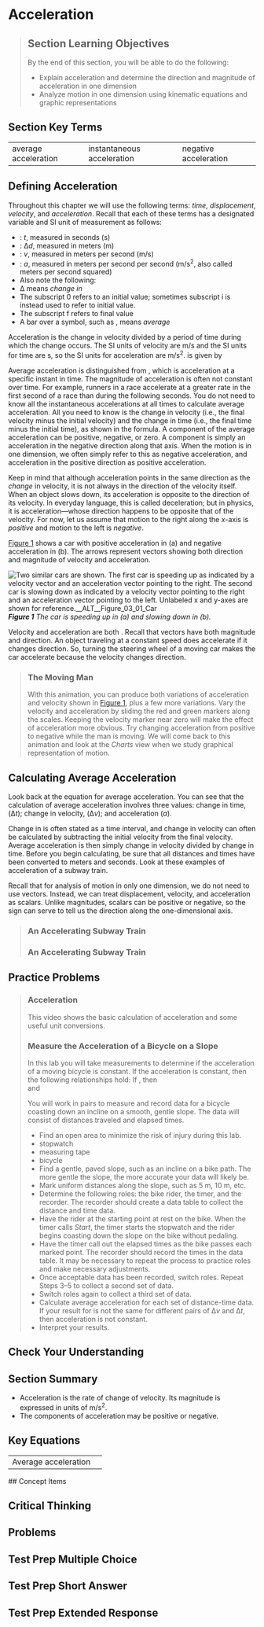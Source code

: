 # Acceleration
> 
> ## Section Learning Objectives
> By the end of this section, you will be able to do the following:
> 
> * Explain acceleration and determine the direction and magnitude of acceleration in one dimension
> * Analyze motion in one dimension using kinematic equations and graphic representations

## Section Key Terms
<table><tr><td>average acceleration</td>
<td>instantaneous acceleration</td>
<td>negative acceleration</td></tr></table>

## Defining Acceleration
Throughout this chapter we will use the following terms: *time*, *displacement*, *velocity*, and *acceleration*. Recall that each of these terms has a designated variable and SI unit of measurement as follows:

* : *t*, measured in seconds (s)
* : Δ*d*, measured in meters (m)
* : *v*, measured in meters per second (m/s)
* : *a*, measured in meters per second per second (m/s<sup>2</sup>, also called meters per second squared)
* Also note the following:
* Δ means *change in*
* The subscript 0 refers to an initial value; sometimes subscript i is instead used to refer to initial value.
* The subscript f refers to final value
* A bar over a symbol, such as  , means *average*

Acceleration is the change in velocity divided by a period of time during which the change occurs. The SI units of velocity are m/s and the SI units for time are s, so the SI units for acceleration are m/s<sup>2</sup>.  is given by


Average acceleration is distinguished from , which is acceleration at a specific instant in time. The magnitude of acceleration is often not constant over time. For example, runners in a race accelerate at a greater rate in the first second of a race than during the following seconds. You do not need to know all the instantaneous accelerations at all times to calculate average acceleration. All you need to know is the change in velocity (i.e., the final velocity minus the initial velocity) and the change in time (i.e., the final time minus the initial time), as shown in the formula. A component of the average acceleration can be positive, negative, or zero. A  component is simply an acceleration in the negative direction along that axis. When the motion is in one dimension, we often simply refer to this as negative acceleration, and acceleration in the positive direction as positive acceleration.

Keep in mind that although acceleration points in the same direction as the *change* in velocity, it is not always in the direction of the velocity itself. When an object slows down, its acceleration is opposite to the direction of its velocity. In everyday language, this is called deceleration; but in physics, it is acceleration—whose direction happens to be opposite that of the velocity. For now, let us assume that motion to the right along the *x*-axis is *positive* and motion to the left is *negative*.

[Figure 1](#Figure_03_01_Car) shows a car with positive acceleration in (a) and negative acceleration in (b). The arrows represent vectors showing both direction and magnitude of velocity and acceleration.

![Two similar cars are shown. The first car is speeding up as indicated by a velocity vector and an acceleration vector pointing to the right. The second car is slowing down as indicated by a velocity vector pointing to the right and an acceleration vector pointing to the left. Unlabeled x and y-axes are shown for reference.__ALT__Figure_03_01_Car](__MEDIA_URL__CNX_HSPhysics_03_01_car.jpg)
***Figure 1** The car is speeding up in (a) and slowing down in (b).*

Velocity and acceleration are both . Recall that vectors have both magnitude and direction. An object traveling at a constant speed does accelerate if it changes direction. So, turning the steering wheel of a moving car makes the car accelerate because the velocity changes direction.

> ### The Moving Man
> With this animation, you can produce both variations of acceleration and velocity shown in [Figure 1](#Figure_03_01_Car), plus a few more variations. Vary the velocity and acceleration by sliding the red and green markers along the scales. Keeping the velocity marker near zero will make the effect of acceleration more obvious. Try changing acceleration from positive to negative while the man is moving. We will come back to this animation and look at the *Charts* view when we study graphical representation of motion.
> 
> 
> 
## Calculating Average Acceleration
Look back at the equation for average acceleration. You can see that the calculation of average acceleration involves three values: change in time, (Δ*t*); change in velocity, (Δ*v*); and acceleration (*a*).

Change in  is often stated as a time interval, and change in velocity can often be calculated by subtracting the initial velocity from the final velocity. Average acceleration is then simply change in velocity divided by change in time. Before you begin calculating, be sure that all distances and times have been converted to meters and seconds. Look at these examples of acceleration of a subway train.

Recall that for analysis of motion in only one dimension, we do not need to use vectors. Instead, we can treat displacement, velocity, and acceleration as scalars. Unlike magnitudes, scalars can be positive or negative, so the sign can serve to tell us the direction along the one-dimensional axis.


> ### An Accelerating Subway Train
> ### An Accelerating Subway Train
## Practice Problems


> ### Acceleration
> This video shows the basic calculation of acceleration and some useful unit conversions.
> 
> 
> 
> 
> ### Measure the Acceleration of a Bicycle on a Slope
> In this lab you will take measurements to determine if the acceleration of a moving bicycle is constant. If the acceleration is constant, then the following relationships hold:    If  , then  
>  and
> 
> You will work in pairs to measure and record data for a bicycle coasting down an incline on a smooth, gentle slope. The data will consist of distances traveled and elapsed times.
> 
> * Find an open area to minimize the risk of injury during this lab.
> * stopwatch
> * measuring tape
> * bicycle
> * Find a gentle, paved slope, such as an incline on a bike path. The more gentle the slope, the more accurate your data will likely be.
> * Mark uniform distances along the slope, such as 5 m, 10 m, etc.
> * Determine the following roles: the bike rider, the timer, and the recorder. The recorder should create a data table to collect the distance and time data.
> * Have the rider at the starting point at rest on the bike. When the timer calls *Start*, the timer starts the stopwatch and the rider begins coasting down the slope on the bike without pedaling.
> * Have the timer call out the elapsed times as the bike passes each marked point. The recorder should record the times in the data table. It may be necessary to repeat the process to practice roles and make necessary adjustments.
> * Once acceptable data has been recorded, switch roles. Repeat Steps 3–5 to collect a second set of data.
> * Switch roles again to collect a third set of data.
> * Calculate average acceleration for each set of distance-time data. If your result for    is not the same for different pairs of Δ*v* and Δ*t*, then acceleration is not constant.
> * Interpret your results.
> 
## Check Your Understanding




## Section Summary
* Acceleration is the rate of change of velocity. Its magnitude is expressed in units of m/s<sup>2</sup>.
* The components of acceleration may be positive or negative.
## Key Equations
<table><tr><td>Average acceleration</td>
    <td></td></tr></table>
## Concept Items



## Critical Thinking


## Problems


## Test Prep Multiple Choice


## Test Prep Short Answer




## Test Prep Extended Response

